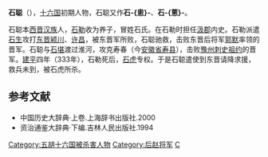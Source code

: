 '''石聪'''（{{bd|？||333年|catIdx=S}}），[[十六国|十六国]]初期人物，石聪又作'''石-{悤}-'''、'''石-{蔥}-'''。

石聪本[[西晋|西晋]][[汉族|汉族]]人，[[石勒|石勒]]收为养子，冒姓石氏。在石勒时担任[[汲郡|汲郡]]内史。石勒派遣[[石生|石生]]攻打[[东晋|东晋]][[颍川|颍川]]、[[许昌|许昌]]，被东晋军所败，石聪驰救，击败东晋后将军[[郭默|郭默]]率领的晋军。石聪与[[石堪|石堪]]渡过淮河，攻克寿春（今[[安徽省|安徽省]][[寿县|寿县]]），击败[[豫州|豫州]][[刺史|刺史]][[祖约|祖约]]的晋军。[[建平_(后赵)|建平]]四年（333年），石勒死后，[[石虎|石虎]]专权。于是石聪遣使到东晋请降求援，救兵未到，被石虎所杀。

==参考文献==
*中国历史大辞典·上卷.上海辞书出版社.2000
*资治通鉴大辞典·下编.吉林人民出版社.1994
{{DEFAULTSORT:S}}
[[Category:五胡十六国被杀害人物|Category:五胡十六国被杀害人物]]
[[Category:后赵将军|Category:后赵将军]]
[[Category:石姓|C]]